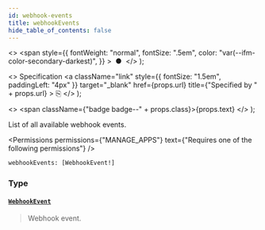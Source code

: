 ```yaml
---
id: webhook-events
title: webhookEvents
hide_table_of_contents: false
---
```


  <>
    <span
      style={{
        fontWeight: "normal",
        fontSize: ".5em",
        color: "var(--ifm-color-secondary-darkest)",
      }}
    >
      &nbsp;●&nbsp;
    </span>
  </>
);

  <>
    Specification
    <a
      className="link"
      style={{ fontSize: "1.5em", paddingLeft: "4px" }}
      target="\_blank"
      href={props.url}
      title={"Specified by " + props.url}
    >
      ⎘
    </a>
  </>
);

  <>
    <span className={"badge badge--" + props.class}>{props.text}</span>
  </>
);

List of all available webhook events.

<Permissions
  permissions={"MANAGE_APPS"}
  text={"Requires one of the following permissions"}
/>

```graphql
webhookEvents: [WebhookEvent!]
```

### Type

#### [`WebhookEvent`](../../../api-reference/webhooks/objects/webhook-event) <Badge class="secondary" text="object"/>

> Webhook event.

